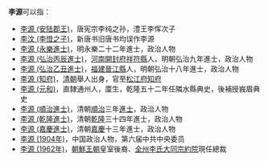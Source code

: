 '''李源'''可以指：
* [[李源_(安陆郡王)|李源 (安陆郡王)]]，唐宪宗李纯之孙，澧王李恽次子
* [[李汶_(李憕之子)|李汶 (李憕之子)]]，新唐书旧唐书均误作李源
* [[李源_(永樂進士)|李源 (永樂進士)]]，明永樂二十二年進士，政治人物
* [[李源_(弘治丙辰進士)|李源 (弘治丙辰進士)]]，[[河南|河南]][[開封府|開封府]][[祥符縣|祥符縣]]人，明朝弘治九年進士，政治人物
* [[李源_(弘治乙丑進士)|李源 (弘治乙丑進士)]]，[[福建|福建]][[晉江縣|晉江縣]]人，明朝弘治十八年進士，政治人物
* [[李源_(知府)|李源 (知府)]]，[[清朝|清朝]]舉人出身，官至[[松江府|松江府]][[知府|知府]]
* [[李源_(元和)|李源 (元和)]]，直隸通州人，廩生，乾隆五十二年任隣水縣典史，後補授峩眉典史
* [[李源_(順治進士)|李源 (順治進士)]]，清朝[[順治|順治]]三年[[進士|進士]]，政治人物
* [[李源_(乾隆進士)|李源 (乾隆進士)]]，清朝[[乾隆|乾隆]]三十四年進士，政治人物
* [[李源_(嘉慶進士)|李源 (嘉慶進士)]]，清朝[[嘉慶|嘉慶]]十三年進士，政治人物
* [[李源_(1904年)|李源 (1904年)]]，中国政治人物，第六届中共中央委员
* [[李源_(1962年)|李源 (1962年)]]，[[朝鮮王朝|朝鮮王朝]]皇室後裔、[[全州李氏大同宗約院|全州李氏大同宗約院]]現任總裁

{{disambig|Cat=二字李姓人名消歧義|yuan}}